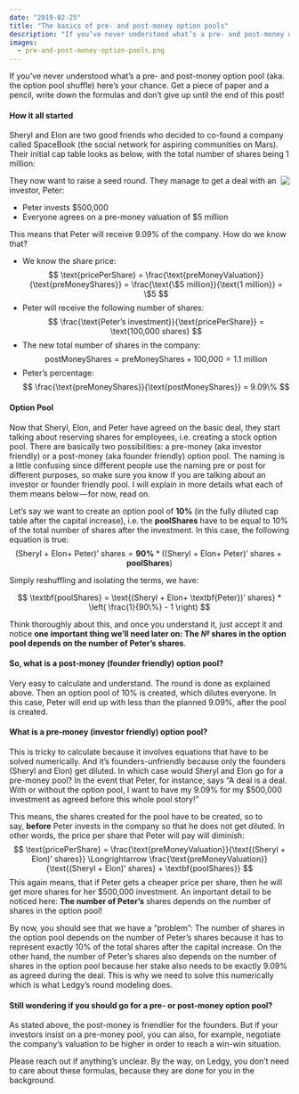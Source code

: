 ```yaml
---
date: "2019-02-25"
title: "The basics of pre- and post-money option pools"
description: "If you’ve never understood what’s a pre- and post-money option pool (aka. the option pool shuffle), here’s your chance."
images:
  - pre-and-post-money-option-pools.png
---
```


If you’ve never understood what’s a pre- and post-money option pool (aka. the option pool shuffle) here’s your chance. Get a piece of paper and a pencil, write down the formulas and don’t give up until the end of this post!

#### How it all started

Sheryl and Elon are two good friends who decided to co-found a company called SpaceBook (the social network for aspiring communities on Mars). Their initial cap table looks as below, with the total number of shares being 1 million:

<Img src="pre-and-post-money-option-pools.png" align="right" />

They now want to raise a seed round. They manage to get a deal with an investor, Peter:

-   Peter invests $500,000
-   Everyone agrees on a pre-money valuation of $5 million

This means that Peter will receive 9.09% of the company. How do we know that?

-   We know the share price:
$$
\text{pricePerShare} = \frac{\text{preMoneyValuation}}{\text{preMoneyShares}} = \frac{\text{\$5 million}}{\text{1 million}} = \$5
$$
-   Peter will receive the following number of shares:
$$
\frac{\text{Peter’s investment}}{\text{pricePerShare}} = \text{100,000 shares}
$$
-   The new total number of shares in the company:
$$
\text{postMoneyShares} = \text{preMoneyShares} + \text{100,000} = 1.1\text{ million}
$$
-   Peter’s percentage:
$$
\frac{\text{preMoneyShares}}{\text{postMoneyShares}} = 9.09\%
$$

#### Option Pool

Now that Sheryl, Elon, and Peter have agreed on the basic deal, they start talking about reserving shares for employees, i.e. creating a stock option pool. There are basically two possibilities: a pre-money (aka investor friendly) or a post-money (aka founder friendly) option pool. The naming is a little confusing since different people use the naming pre or post for different purposes, so make sure you know if you are talking about an investor or founder friendly pool. I will explain in more details what each of them means below — for now, read on.

Let’s say we want to create an option pool of **10%** (in the fully diluted cap table after the capital increase), i.e. the $\textbf{poolShares}$ have to be equal to 10% of the total number of shares after the investment. In this case, the following equation is true:
$$
\text{(Sheryl + Elon+ Peter)’ shares} = \textbf{90\%} * (\text{(Sheryl + Elon+ Peter)’ shares} + \textbf{poolShares})
$$

Simply reshuffling and isolating the terms, we have:

$$
\textbf{poolShares} = \text{(Sheryl + Elon+ \textbf{Peter})’ shares} * \left( \frac{1}{90\%} - 1 \right)
$$

Think thoroughly about this, and once you understand it, just accept it and notice **one important thing we’ll need later on: The *№* shares in the option pool depends on the number of Peter’s shares**.

#### So, what is a post-money (founder friendly) option pool?

Very easy to calculate and understand. The round is done as explained above. Then an option pool of 10% is created, which dilutes everyone. In this case, Peter will end up with less than the planned 9.09%, after the pool is created.

#### What is a pre-money (investor friendly) option pool?

This is tricky to calculate because it involves equations that have to be solved numerically. And it’s founders-unfriendly because only the founders (Sheryl and Elon) get diluted. In which case would Sheryl and Elon go for a pre-money pool? In the event that Peter, for instance, says “A deal is a deal. With or without the option pool, I want to have my 9.09% for my $500,000 investment as agreed before this whole pool story!”

This means, the shares created for the pool have to be created, so to say, **before** Peter invests in the company so that he does not get diluted. In other words, the price per share that Peter will pay will diminish:
$$
\text{pricePerShare} =
\frac{\text{preMoneyValuation}}{\text{(Sheryl + Elon)’ shares}}
\Longrightarrow
\frac{\text{preMoneyValuation}}{\text{(Sheryl + Elon)’ shares} + \textbf{poolShares}}
$$
This again means, that if Peter gets a cheaper price per share, then he will get more shares for her $500,000 investment. An important detail to be noticed here: **The number of Peter’s** shares depends on the number of shares in the option pool!

By now, you should see that we have a “problem”: The number of shares in the option pool depends on the number of Peter’s shares because it has to represent exactly 10% of the total shares after the capital increase. On the other hand, the number of Peter’s shares also depends on the number of shares in the option pool because her stake also needs to be exactly 9.09% as agreed during the deal. This is why we need to solve this numerically which is what Ledgy’s round modeling does.

#### Still wondering if you should go for a pre- or post-money option pool?

As stated above, the post-money is friendlier for the founders. But if your investors insist on a pre-money pool, you can also, for example, negotiate the company’s valuation to be higher in order to reach a win-win situation.

Please reach out if anything’s unclear. By the way, on Ledgy, you don’t need to care about these formulas, because they are done for you in the background.
